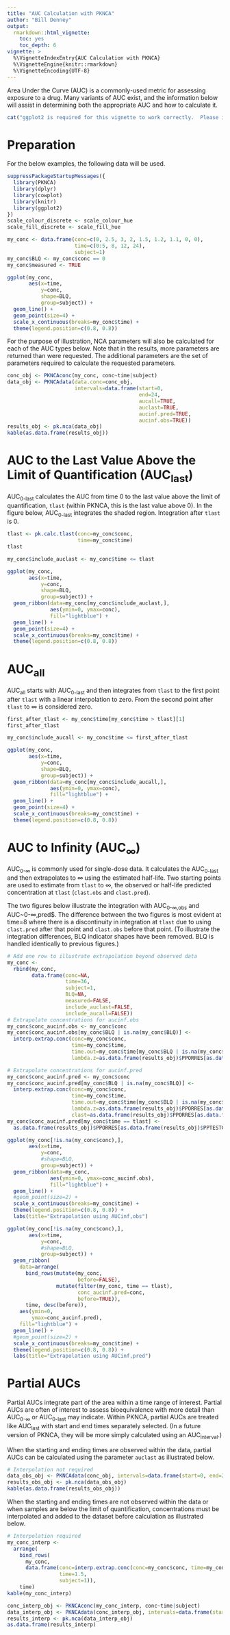 ```yaml
---
title: "AUC Calculation with PKNCA"
author: "Bill Denney"
output:
  rmarkdown::html_vignette:
    toc: yes
    toc_depth: 6
vignette: >
  %\VignetteIndexEntry{AUC Calculation with PKNCA}
  %\VignetteEngine{knitr::rmarkdown}
  %\VignetteEncoding{UTF-8}
---
```


Area Under the Curve (AUC) is a commonly-used metric for assessing exposure to a drug.  Many variants of AUC exist, and the information below will assist in determining both the appropriate AUC and how to calculate it.

```r
cat("ggplot2 is required for this vignette to work correctly.  Please install the ggplot2 library and retry building the vignette.")
```

# Preparation

For the below examples, the following data will be used.

```r
suppressPackageStartupMessages({
  library(PKNCA)
  library(dplyr)
  library(cowplot)
  library(knitr)
  library(ggplot2)
})
scale_colour_discrete <- scale_colour_hue
scale_fill_discrete <- scale_fill_hue

my_conc <- data.frame(conc=c(0, 2.5, 3, 2, 1.5, 1.2, 1.1, 0, 0),
                      time=c(0:5, 8, 12, 24),
                      subject=1)
my_conc$BLQ <- my_conc$conc == 0
my_conc$measured <- TRUE
```
```r
ggplot(my_conc,
       aes(x=time,
           y=conc,
           shape=BLQ,
           group=subject)) +
  geom_line() +
  geom_point(size=4) +
  scale_x_continuous(breaks=my_conc$time) +
  theme(legend.position=c(0.8, 0.8))
```

For the purpose of illustration, NCA parameters will also be calculated for each of the AUC types below.  Note that in the results, more parameters are returned than were requested.  The additional parameters are the set of parameters required to calculate the requested parameters.

```r
conc_obj <- PKNCAconc(my_conc, conc~time|subject)
data_obj <- PKNCAdata(data.conc=conc_obj,
                      intervals=data.frame(start=0,
                                           end=24,
                                           aucall=TRUE,
                                           auclast=TRUE,
                                           aucinf.pred=TRUE,
                                           aucinf.obs=TRUE))
results_obj <- pk.nca(data_obj)
kable(as.data.frame(results_obj))
```

# AUC to the Last Value Above the Limit of Quantification (AUC~last~)

AUC~0-last~ calculates the AUC from time 0 to the last value above the limit of quantification, `tlast` (within PKNCA, this is the last value above 0).  In the figure below, AUC~0-last~ integrates the shaded region.  Integration after `tlast` is 0.

```r
tlast <- pk.calc.tlast(conc=my_conc$conc,
                       time=my_conc$time)
tlast

my_conc$include_auclast <- my_conc$time <= tlast
```
```r
ggplot(my_conc,
       aes(x=time,
           y=conc,
           shape=BLQ,
           group=subject)) +
  geom_ribbon(data=my_conc[my_conc$include_auclast,],
              aes(ymin=0, ymax=conc),
              fill="lightblue") +
  geom_line() +
  geom_point(size=4) +
  scale_x_continuous(breaks=my_conc$time) +
  theme(legend.position=c(0.8, 0.8))
```

# AUC~all~

AUC~all~ starts with AUC~0-last~ and then integrates from `tlast` to the first point after `tlast` with a linear interpolation to zero.  From the second point after `tlast` to $\infty$ is considered zero.

```r
first_after_tlast <- my_conc$time[my_conc$time > tlast][1]
first_after_tlast

my_conc$include_aucall <- my_conc$time <= first_after_tlast
```
```r
ggplot(my_conc,
       aes(x=time,
           y=conc,
           shape=BLQ,
           group=subject)) +
  geom_ribbon(data=my_conc[my_conc$include_aucall,],
              aes(ymin=0, ymax=conc),
              fill="lightblue") +
  geom_line() +
  geom_point(size=4) +
  scale_x_continuous(breaks=my_conc$time) +
  theme(legend.position=c(0.8, 0.8))
```

# AUC to Infinity (AUC~$\infty$~)

AUC~0-$\infty$~ is commonly used for single-dose data.  It calculates the AUC~0-last~ and then extrapolates to $\infty$ using the estimated half-life.  Two starting points are used to estimate from `tlast` to $\infty$, the observed or half-life predicted concentration at `tlast` (`clast.obs` and `clast.pred`).

The two figures below illustrate the integration with AUC~0-$\infty$,obs~ and AUC~0-$\infty$,pred$.  The difference between the two figures is most evident at time=8 where there is a discontinuity in integration at `tlast` due to using `clast.pred` after that point and `clast.obs` before that point.  (To illustrate the integration differences, BLQ indicator shapes have been removed.  BLQ is handled identically to previous figures.)

```r
# Add one row to illustrate extrapolation beyond observed data
my_conc <-
  rbind(my_conc,
        data.frame(conc=NA,
                   time=36,
                   subject=1,
                   BLQ=NA,
                   measured=FALSE,
                   include_auclast=FALSE,
                   include_aucall=FALSE))
# Extrapolate concentrations for aucinf.obs
my_conc$conc_aucinf.obs <- my_conc$conc
my_conc$conc_aucinf.obs[my_conc$BLQ | is.na(my_conc$BLQ)] <-
  interp.extrap.conc(conc=my_conc$conc,
                     time=my_conc$time,
                     time.out=my_conc$time[my_conc$BLQ | is.na(my_conc$BLQ)],
                     lambda.z=as.data.frame(results_obj)$PPORRES[as.data.frame(results_obj)$PPTESTCD %in% "lambda.z"])

# Extrapolate concentrations for aucinf.pred
my_conc$conc_aucinf.pred <- my_conc$conc
my_conc$conc_aucinf.pred[my_conc$BLQ | is.na(my_conc$BLQ)] <-
  interp.extrap.conc(conc=my_conc$conc,
                     time=my_conc$time,
                     time.out=my_conc$time[my_conc$BLQ | is.na(my_conc$BLQ)],
                     lambda.z=as.data.frame(results_obj)$PPORRES[as.data.frame(results_obj)$PPTESTCD %in% "lambda.z"],
                     clast=as.data.frame(results_obj)$PPORRES[as.data.frame(results_obj)$PPTESTCD %in% "clast.pred"])
my_conc$conc_aucinf.pred[my_conc$time == tlast] <-
  as.data.frame(results_obj)$PPORRES[as.data.frame(results_obj)$PPTESTCD %in% "clast.pred"]
```
```r
ggplot(my_conc[!is.na(my_conc$conc),],
       aes(x=time,
           y=conc,
           #shape=BLQ,
           group=subject)) +
  geom_ribbon(data=my_conc,
              aes(ymin=0, ymax=conc_aucinf.obs),
              fill="lightblue") +
  geom_line() +
  #geom_point(size=2) +
  scale_x_continuous(breaks=my_conc$time) +
  theme(legend.position=c(0.8, 0.8)) +
  labs(title="Extrapolation using AUCinf,obs")

ggplot(my_conc[!is.na(my_conc$conc),],
       aes(x=time,
           y=conc,
           #shape=BLQ,
           group=subject)) +
  geom_ribbon(
    data=arrange(
      bind_rows(mutate(my_conc,
                       before=FALSE),
                mutate(filter(my_conc, time == tlast),
                       conc_aucinf.pred=conc,
                       before=TRUE)),
      time, desc(before)),
    aes(ymin=0,
        ymax=conc_aucinf.pred),
    fill="lightblue") +
  geom_line() +
  #geom_point(size=2) +
  scale_x_continuous(breaks=my_conc$time) +
  theme(legend.position=c(0.8, 0.8)) +
  labs(title="Extrapolation using AUCinf,pred")
```

# Partial AUCs

Partial AUCs integrate part of the area within a time range of interest.  Partial AUCs are often of interest to assess bioequivalence with more detail than AUC~0-$\infty$~ or AUC~0-last~ may indicate.  Within PKNCA, partial AUCs are treated like AUC~last~ with start and end times separately selected.  (In a future version of PKNCA, they will be more simply calculated using an AUC~interval~.)

When the starting and ending times are observed within the data, partial AUCs can be calculated using the parameter `auclast` as illustrated below.

```r
# Interpolation not required
data_obs_obj <- PKNCAdata(conc_obj, intervals=data.frame(start=0, end=2, auclast=TRUE))
results_obs_obj <- pk.nca(data_obs_obj)
kable(as.data.frame(results_obs_obj))
```

When the starting and ending times are not observed within the data or when samples are below the limit of quantification, concentrations must be interpolated and added to the dataset before calculation as illustrated below.

```r
# Interpolation required
my_conc_interp <-
  arrange(
    bind_rows(
      my_conc,
      data.frame(conc=interp.extrap.conc(conc=my_conc$conc, time=my_conc$time, time.out=1.5),
                 time=1.5,
                 subject=1)),
    time)
kable(my_conc_interp)

conc_interp_obj <- PKNCAconc(my_conc_interp, conc~time|subject)
data_interp_obj <- PKNCAdata(conc_interp_obj, intervals=data.frame(start=0, end=1.5, auclast=TRUE))
results_interp <- pk.nca(data_interp_obj)
as.data.frame(results_interp)
```
